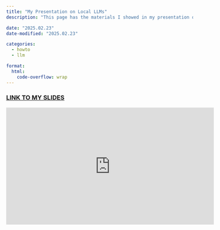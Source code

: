 ```yaml
---
title: "My Presentation on Local LLMs"
description: "This page has the materials I showed in my presentation on how to run local LLMs."

date: "2025.02.23"
date-modified: "2025.02.23"

categories:
  - howto
  - llm

format:
  html:
    code-overflow: wrap
---
```



### [**LINK TO MY SLIDES**](./local-llm-slides.pdf)

<iframe width="560" height="315" src="https://www.youtube.com/embed/rAugTV-doFY?si=xLoQ2Nngzm3fBlO_" title="YouTube video player" frameborder="0" allow="accelerometer; autoplay; clipboard-write; encrypted-media; gyroscope; picture-in-picture; web-share" referrerpolicy="strict-origin-when-cross-origin" allowfullscreen></iframe>



